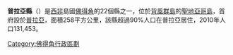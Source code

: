 {{infobox settlement
|name = 普拉亞縣
|native_name = Concelho da Praia
|image_map = Praia county, Cape Verde.png
|image_shield = Coat of Arms of Praia.png
|settlement_type = [[佛得角行政區劃|縣]]
|subdivision_type = 國家
|subdivision_name = {{CPV}}
|subdivision_type1 = 島嶼
|subdivision_name1 = [[聖地亞哥島|聖地亞哥島]]
|subdivision_type2 = 首府
|subdivision_name2 = [[普拉亞|普拉亞]]
|area_total_km2 = 258
|population_total = 130,271
|population_as_of = 2011年
|population_density_km2 = auto
|website = {{url|http://www.cmpraia.cv/}}
}}

'''普拉亞縣'''（{{lang-pt|Concelho da Praia}}）是[[西非|西非]]島國[[佛得角|佛得角]]的22個縣之一，位於[[背風群島_(佛得角)|背風群島]]的[[聖地亞哥島|聖地亞哥島]]，首府設於[[普拉亞|普拉亞]]，面積258平方公里，該縣超過90%人口在普拉亞居住，2010年人口131,453。

{{coord|14|57|N|23|31|W|display=title|region:CV_type:adm1st_source:GNS-enwiki}}

{{維德角行政區劃}}

[[Category:佛得角行政區劃|Category:佛得角行政區劃]]


{{CapeVerde-stub}}